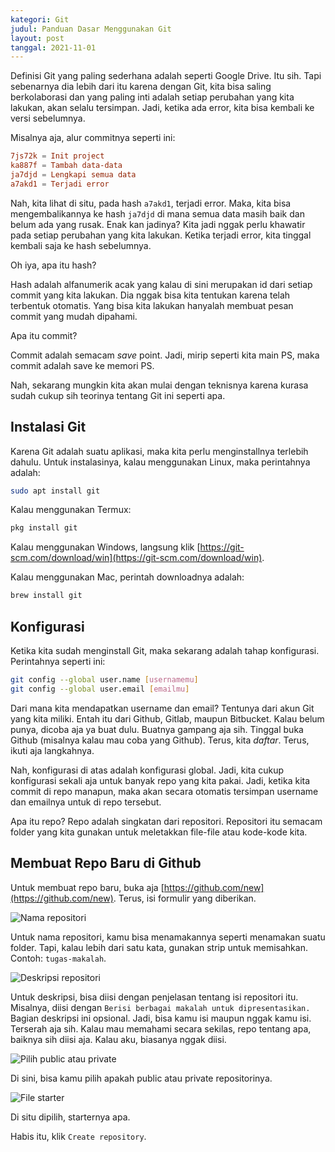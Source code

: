 ```yaml
---
kategori: Git
judul: Panduan Dasar Menggunakan Git
layout: post
tanggal: 2021-11-01
---
```


Definisi Git yang paling sederhana adalah seperti Google Drive. Itu sih. Tapi sebenarnya dia lebih dari itu karena dengan Git, kita bisa saling berkolaborasi dan yang paling inti adalah setiap perubahan yang kita lakukan, akan selalu tersimpan. Jadi, ketika ada error, kita bisa kembali ke versi sebelumnya.

Misalnya aja, alur commitnya seperti ini:

```toml
7js72k = Init project
ka887f = Tambah data-data
ja7djd = Lengkapi semua data
a7akd1 = Terjadi error
```

Nah, kita lihat di situ, pada hash `a7akd1`, terjadi error. Maka, kita bisa mengembalikannya ke hash `ja7djd` di mana semua data masih baik dan belum ada yang rusak. Enak kan jadinya? Kita jadi nggak perlu khawatir pada setiap perubahan yang kita lakukan. Ketika terjadi error, kita tinggal kembali saja ke hash sebelumnya.

Oh iya, apa itu hash?

Hash adalah alfanumerik acak yang kalau di sini merupakan id dari setiap commit yang kita lakukan. Dia nggak bisa kita tentukan karena telah terbentuk otomatis. Yang bisa kita lakukan hanyalah membuat pesan commit yang mudah dipahami.

Apa itu commit?

Commit adalah semacam _save_ point. Jadi, mirip seperti kita main PS, maka commit adalah save ke memori PS.

Nah, sekarang mungkin kita akan mulai dengan teknisnya karena kurasa sudah cukup sih teorinya tentang Git ini seperti apa.

## Instalasi Git

Karena Git adalah suatu aplikasi, maka kita perlu menginstallnya terlebih dahulu. Untuk instalasinya, kalau menggunakan Linux, maka perintahnya adalah:

```bash
sudo apt install git
```

Kalau menggunakan Termux:

```bash
pkg install git
```

Kalau menggunakan Windows, langsung klik [https://git-scm.com/download/win](https://git-scm.com/download/win).

Kalau menggunakan Mac, perintah downloadnya adalah:

```bash
brew install git
```

## Konfigurasi

Ketika kita sudah menginstall Git, maka sekarang adalah tahap konfigurasi. Perintahnya seperti ini:

```bash
git config --global user.name [usernamemu]
git config --global user.email [emailmu]
```

Dari mana kita mendapatkan username dan email? Tentunya dari akun Git yang kita miliki. Entah itu dari Github, Gitlab, maupun Bitbucket. Kalau belum punya, dicoba aja ya buat dulu. Buatnya gampang aja sih. Tinggal buka Github (misalnya kalau mau coba yang Github). Terus, kita _daftar_. Terus, ikuti aja langkahnya.

Nah, konfigurasi di atas adalah konfigurasi global. Jadi, kita cukup konfigurasi sekali aja untuk banyak repo yang kita pakai. Jadi, ketika kita commit di repo manapun, maka akan secara otomatis tersimpan username dan emailnya untuk di repo tersebut.

Apa itu repo? Repo adalah singkatan dari repositori. Repositori itu semacam folder yang kita gunakan untuk meletakkan file-file atau kode-kode kita.

## Membuat Repo Baru di Github

Untuk membuat repo baru, buka aja [https://github.com/new](https://github.com/new). Terus, isi formulir yang diberikan.

![Nama repositori](http://imgur.com/0A0Q2lhl.png)

Untuk nama repositori, kamu bisa menamakannya seperti menamakan suatu folder. Tapi, kalau lebih dari satu kata, gunakan strip untuk memisahkan. Contoh: `tugas-makalah`.

![Deskripsi repositori](http://imgur.com/ltyzycql.png)

Untuk deskripsi, bisa diisi dengan penjelasan tentang isi repositori itu. Misalnya, diisi dengan `Berisi berbagai makalah untuk dipresentasikan.` Bagian deskripsi ini opsional. Jadi, bisa kamu isi maupun nggak kamu isi. Terserah aja sih. Kalau mau memahami secara sekilas, repo tentang apa, baiknya sih diisi aja. Kalau aku, biasanya nggak diisi.

![Pilih public atau private](http://imgur.com/lJeKlsol.png)

Di sini, bisa kamu pilih apakah public atau private repositorinya.

![File starter](http://imgur.com/boHJRH0l.png)

Di situ dipilih, starternya apa.

Habis itu, klik `Create repository`.